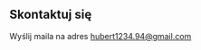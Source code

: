## Skontaktuj się

Wyślij maila na adres <a href = "mailto: hubert1234.94@gmail.com">hubert1234.94@gmail.com</a>

        


